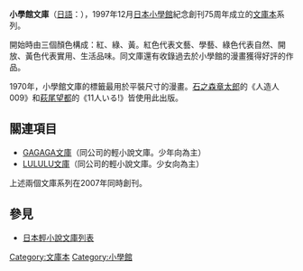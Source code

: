 '''小學館文庫'''（[[日語|日語]]：'''{{lang|ja|小学館文庫}}'''），1997年12月[[日本|日本]][[小學館|小學館]]紀念創刊75周年成立的[[文庫本|文庫本]]系列。

開始時由三個顏色構成：紅、綠、黃。紅色代表文藝、學藝、綠色代表自然、開放、黃色代表實用、生活品味。同文庫還有收錄過去於小學館的漫畫獲得好評的作品。

1970年，小學館文庫的標籤最用於平裝尺寸的漫畫。[[石之森章太郎|石之森章太郎]]的《人造人009》和[[萩尾望都|萩尾望都]]的《11人いる!》皆使用此出版。

== 關連項目 ==
* [[GAGAGA文庫|GAGAGA文庫]]（同公司的輕小說文庫。少年向為主）
* [[LuLuLu文庫|LULULU文庫]]（同公司的輕小說文庫。少女向為主）
上述兩個文庫系列在2007年同時創刊。

== 參見 ==
* [[日本輕小說文庫列表|日本輕小說文庫列表]]

{{日本輕小說文庫}}
{{小學館}}

{{DEFAULTSORT:shougakukan}}
[[Category:文庫本|Category:文庫本]]
[[Category:小學館|Category:小學館]]
